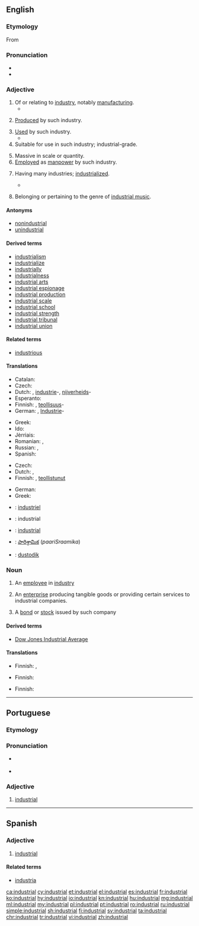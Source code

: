 ==English==

===Etymology===
From {{etyl|fr|en}} {{term|industriel|lang=fr}}

===Pronunciation===
* {{IPA|/ɪnˈdʌstrɪəl/|lang=en}}
* {{audio|en-us-industrial.ogg|Audio (US)|lang=en}}

===Adjective===
{{en-adj}}

# Of or relating to [[industry]], notably [[manufacturing]].
#*{{quote-magazine|date=2013-06-29|volume=407|issue=8842|page=29|magazine={{w|The Economist}}
|title=[http://www.economist.com/news/asia/21580154-forest-fires-bring-record-levels-air-pollution-and-end-not-sight-unspontaneous Unspontaneous combustion]
|passage=Since the mid-1980s, when Indonesia first began to clear its bountiful forests on an '''industrial''' scale in favour of lucrative palm-oil plantations, “haze” has become an almost annual occurrence in South-East Asia. The cheapest way to clear logged woodland is to burn it, producing an acrid cloud of foul white smoke that, carried by the wind, can cover hundreds, or even thousands, of square miles.}}
#: {{usex|lang=en|The '''industrial''' segment of the economy has seen troubles lately.}}
# [[produced|Produced]] by such industry.
#: {{usex|lang=en|Handicraft is less standardized then '''industrial''' products, hence less artistic or rather flawless.}}
# [[used|Used]] by such industry.
#* {{quote-book|year=2006|author={{w|Edwin Black}}
|title=Internal Combustion|chapter=2|url=http://openlibrary.org/works/OL4103950W
|passage=More than a mere source of Promethean sustenance to thwart the cold and cook one's meat, wood was quite simply mankind's first '''industrial''' and manufacturing fuel.}}
# Suitable for use in such industry; industrial-grade.
#: {{usex|lang=en|This is an '''industrial''' product&mdash;it's much too strong for home use.}}
# Massive in scale or quantity. 
# [[employed|Employed]] as [[manpower]] by such industry.
# {{context|of a society or country|lang=en}} Having many industries; [[industrialized]].
#*{{quote-magazine|date=2013-07-20|volume=408|issue=8845|magazine={{w|The Economist}}
|title=[http://www.economist.com/news/science-and-technology/http://www.economist.com/news/science-and-technology/21581980-latest-research-suggests-humans-are-not-warriors-their-genes-after-all-old Old soldiers?]
|passage=Whether modern, '''industrial''' man is less or more warlike than his hunter-gatherer ancestors is impossible to determine. The machine gun is so much more lethal than the bow and arrow that comparisons are meaningless.}}
#: {{usex|lang=en|Italy is a part '''industrial''', part rural nation.}}
# {{context|music|lang=en}} Belonging or pertaining to the genre of [[industrial music]].
#: {{usex|lang=en|a track with clashing '''industrial''' beats}}

====Antonyms====
* [[nonindustrial]]
* [[unindustrial]]

====Derived terms====
* [[industrialism]]
* [[industrialize]]
* [[industrially]]
* [[industrialness]]
* [[industrial arts]]
* [[industrial espionage]]
* [[industrial production]]
* [[industrial scale]]
* [[industrial school]]
* [[industrial strength]]
* [[industrial tribunal]]
* [[industrial union]]

====Related terms====
* [[industrious]]

====Translations====
{{trans-top|of or relating to industry}}
* Catalan: {{t+|ca|industrial}}
* Czech: {{t+|cs|průmyslový|m}}
* Dutch: {{t+|nl|industrieel}}, [[industrie]]-, [[nijverheid]]s-
* Esperanto: {{t|eo|industria}}
* Finnish: {{t|fi|teollinen}}, [[teollisuus]]-
* German: {{t+|de|industriell}}, [[Industrie]]-
{{trans-mid}}
* Greek: {{t+|el|βιομηχανικός|m|tr=viomikhanikós}}
* Ido: {{t+|io|industriala}}
* Jèrriais: {{t|roa-jer|îndustriel}}
* Romanian: {{t+|ro|industrial}}, {{t|ro|de industrie}}
* Russian: {{t+|ru|промышленный|tr=promýšlennyj}}, {{t+|ru|индустриальный|tr=industriál’nyj}}
* Spanish: {{t+|es|industrial}}
{{trans-bottom}}

{{trans-top|(of a society or country) having many industries}}
* Czech: {{t+|cs|průmyslový|m}}
* Dutch: {{t+|nl|geïndustrialiseerd}}, {{t+|nl|industrieel}}
* Finnish: {{t|fi|teollinen}}, [[teollistua|teollistunut]]
{{trans-mid}}
* German: {{t+|de|industriell}}
* Greek: {{t+|el|βιομηχανικός|m|tr=viomikhanikós}}
{{trans-bottom}}

{{checktrans-top}}
* {{ttbc|fr}}: [[industriel]]
* {{ttbc|ia}}: industrial
* {{ttbc|pt}}: [[#Portuguese|industrial]]
* {{ttbc|te}}: [[పారిశ్రామిక]] (''paariSraamika'')
* {{ttbc|vo}}: [[dustodik]]
{{trans-bottom}}

===Noun===
{{en-noun}}

# {{context|dated|19th-mid 20th century|lang=en}} An [[employee]] in [[industry]]
# {{context|business|lang=en}} An [[enterprise]] producing tangible goods or providing certain services to industrial companies.
# {{context|finance|lang=en}} A [[bond]] or [[stock]] issued by such company

====Derived terms====
* [[Dow Jones Industrial Average]]

====Translations====
{{trans-top|employee}}
* Finnish: {{t|fi|tehdastyöläinen}}, {{t|fi|teollisuustyöntekijä}}
{{trans-mid}}
{{trans-bottom}}

{{trans-top|enterprise}}
* Finnish: {{t|fi|teollisuusyritys}}
{{trans-mid}}
{{trans-bottom}}

{{trans-top|employee}}
* Finnish: {{t|fi|teollisuusosake}}
{{trans-mid}}
{{trans-bottom}}
----
==Portuguese==

===Etymology===
{{suffix|indústria|al|alt1=Indústria|gloss1=industry|lang=pt}}

===Pronunciation===
* {{a|PT}} {{IPA|/ĩ.duʃ.ˈtɾjaɫ/|lang=pt}}
* {{hyphenation|in|dus|tri|al|lang=pt}}

===Adjective===
{{pt-adj|industria|l}}

# [[#English|industrial]]
----

==Spanish==

===Adjective===
{{es-adj|pl=industriales}}

# [[#English|industrial]]

====Related terms====
* [[industria]]

[[ca:industrial]]
[[cy:industrial]]
[[et:industrial]]
[[el:industrial]]
[[es:industrial]]
[[fr:industrial]]
[[ko:industrial]]
[[hy:industrial]]
[[io:industrial]]
[[kn:industrial]]
[[hu:industrial]]
[[mg:industrial]]
[[ml:industrial]]
[[my:industrial]]
[[pl:industrial]]
[[pt:industrial]]
[[ro:industrial]]
[[ru:industrial]]
[[simple:industrial]]
[[sh:industrial]]
[[fi:industrial]]
[[sv:industrial]]
[[ta:industrial]]
[[chr:industrial]]
[[tr:industrial]]
[[vi:industrial]]
[[zh:industrial]]